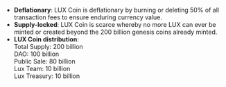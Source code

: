 * **Deflationary**: LUX Coin is deflationary by burning or deleting 50% of all transaction fees to ensure enduring currency value.
* **Supply-locked**: LUX Coin is scarce whereby no more LUX can ever be minted or created beyond the 200 billion genesis coins already minted.
* **LUX Coin distribution**:<br/>Total Supply: 200 billion<br/>DAO: 100 billion<br/>Public Sale: 80 billion<br/>Lux Team: 10 billion<br/>Lux Treasury: 10 billion
